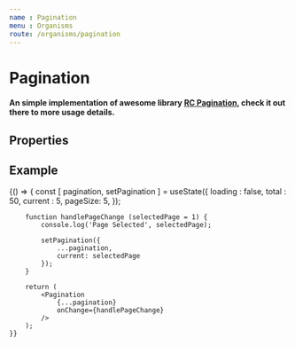 ```yaml
---
name : Pagination
menu : Organisms
route: /organisms/pagination
---
```



# Pagination
#### An simple implementation of awesome library [RC Pagination](http://react-component.github.io/pagination/), check it out there to more usage details.

## Properties
<Props of={Pagination} />

## Example
<Playground>
    {() => {
        const [ pagination, setPagination ] = useState({
            loading : false,
            total   : 50,
            current : 5,
            pageSize: 5,
        });

        function handlePageChange (selectedPage = 1) {
            console.log('Page Selected', selectedPage);

            setPagination({
                ...pagination,
                current: selectedPage
            });
        }

        return (
            <Pagination
                {...pagination}
                onChange={handlePageChange}
            />
        );
    }}
</Playground>

